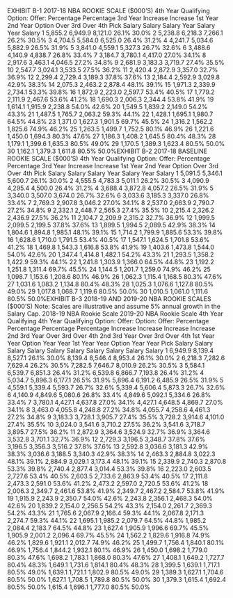 EXHIBIT B-1
2017-18 NBA ROOKIE SCALE
(\$000'S)
4th Year Qualifying
Option: Offer:
Percentage Percentage
3rd Year Increase Increase
1st Year 2nd Year Option Over 3rd Over 4th
Pick Salary Salary Salary Year Salary Year Salary
1 5,855.2 6,949.9 8,121.0 26.1% 30.0%
2 5,238.8 6,218.3 7,266.1 26.2% 30.5%
3 4,704.5 5,584.0 6,525.0 26.4% 31.2%
4 4,241.7 5,034.6 5,882.9 26.5% 31.9%
5 3,841.0 4,559.1 5,327.3 26.7% 32.6%
6 3,488.6 4,140.9 4,838.7 26.8% 33.4%
7 3,184.7 3,780.1 4,417.0 27.0% 34.1%
8 2,917.6 3,463.1 4,046.5 27.2% 34.8%
9 2,681.9 3,183.3 3,719.7 27.4% 35.5%
10 2,547.7 3,024.1 3,533.5 27.5% 36.2%
11 2,420.4 2,872.9 3,357.0 32.7% 36.9%
12 2,299.4 2,729.4 3,189.3 37.8% 37.6%
13 2,184.4 2,592.9 3,029.8 42.9% 38.3%
14 2,075.3 2,463.2 2,878.4 48.1% 39.1%
15 1,971.3 2,339.9 2,734.1 53.3% 39.8%
16 1,872.9 2,223.0 2,597.7 53.4% 40.5%
17 1,779.2 2,111.9 2,467.6 53.6% 41.2%
18 1,690.3 2,006.3 2,344.4 53.8% 41.9%
19 1,614.1 1,915.9 2,238.8 54.0% 42.6%
20 1,549.5 1,839.2 2,149.0 54.2% 43.3%
21 1,487.5 1,765.7 2,063.2 59.3% 44.1%
22 1,428.1 1,695.1 1,980.7 64.5% 44.8%
23 1,371.0 1,627.3 1,901.5 69.7% 45.5%
24 1,316.2 1,562.2 1,825.6 74.9% 46.2%
25 1,263.5 1,499.7 1,752.5 80.1% 46.9%
26 1,221.6 1,450.0 1,694.3 80.3% 47.6%
27 1,186.3 1,408.2 1,645.5 80.4% 48.3%
28 1,179.1 1,399.6 1,635.3 80.5% 49.0%
29 1,170.5 1,389.3 1,623.4 80.5% 50.0%
30 1,162.1 1,379.3 1,611.8 80.5% 50.0%EXHIBIT B-2
2017-18 BASELINE ROOKIE SCALE
(\$000'S)
4th Year Qualifying
Option: Offer:
Percentage Percentage
3rd Year Increase Increase
1st Year 2nd Year Option Over 3rd Over 4th
Pick Salary Salary Salary Year Salary Year Salary
1 5,091.5 5,346.1 5,600.7 26.1% 30.0%
2 4,555.5 4,783.3 5,011.1 26.2% 30.5%
3 4,090.9 4,295.4 4,500.0 26.4% 31.2%
4 3,688.4 3,872.8 4,057.2 26.5% 31.9%
5 3,340.0 3,507.0 3,674.0 26.7% 32.6%
6 3,033.6 3,185.3 3,337.0 26.8% 33.4%
7 2,769.3 2,907.8 3,046.2 27.0% 34.1%
8 2,537.0 2,663.9 2,790.7 27.2% 34.8%
9 2,332.1 2,448.7 2,565.3 27.4% 35.5%
10 2,215.4 2,326.2 2,436.9 27.5% 36.2%
11 2,104.7 2,209.9 2,315.2 32.7% 36.9%
12 1,999.5 2,099.5 2,199.5 37.8% 37.6%
13 1,899.5 1,994.5 2,089.5 42.9% 38.3%
14 1,804.6 1,894.8 1,985.1 48.1% 39.1%
15 1,714.2 1,799.9 1,885.6 53.3% 39.8%
16 1,628.6 1,710.0 1,791.5 53.4% 40.5%
17 1,547.1 1,624.5 1,701.8 53.6% 41.2%
18 1,469.8 1,543.3 1,616.8 53.8% 41.9%
19 1,403.6 1,473.8 1,544.0 54.0% 42.6%
20 1,347.4 1,414.8 1,482.1 54.2% 43.3%
21 1,293.5 1,358.2 1,422.9 59.3% 44.1%
22 1,241.8 1,303.9 1,366.0 64.5% 44.8%
23 1,192.2 1,251.8 1,311.4 69.7% 45.5%
24 1,144.5 1,201.7 1,259.0 74.9% 46.2%
25 1,098.7 1,153.6 1,208.6 80.1% 46.9%
26 1,062.3 1,115.4 1,168.5 80.3% 47.6%
27 1,031.6 1,083.2 1,134.8 80.4% 48.3%
28 1,025.3 1,076.6 1,127.8 80.5% 49.0%
29 1,017.8 1,068.7 1,119.6 80.5% 50.0%
30 1,010.5 1,061.0 1,111.6 80.5% 50.0%EXHIBIT B-3
2018-19 AND 2019-20 NBA ROOKIE SCALES
(\$000'S)
Note: Scales are illustrative and assume 5% annual growth in the Salary
Cap.
2018-19 NBA Rookie Scale 2019-20 NBA Rookie Scale
4th Year Qualifying 4th Year Qualifying
Option: Offer: Option: Offer:
Percentage Percentage Percentage Percentage
Increase Increase Increase Increase
2nd 3rd Year Over 3rd Over 4th 2nd 3rd Year Over 3rd Over 4th
1st Year Year Option Year Year 1st Year Year Option Year Year
Pick Salary Salary Salary Salary Salary Salary Salary Salary Salary Salary
1 6,949.9 8,139.4 8,527.1 26.1% 30.0% 8,139.4 8,546.4 8,953.4 26.1% 30.0%
2 6,218.3 7,282.6 7,629.4 26.2% 30.5% 7,282.5 7,646.7 8,010.9 26.2% 30.5%
3 5,584.1 6,539.7 6,851.3 26.4% 31.2% 6,539.8 6,866.7 7,193.8 26.4% 31.2%
4 5,034.7 5,896.3 6,177.1 26.5% 31.9% 5,896.4 6,191.2 6,485.9 26.5% 31.9%
5 4,559.1 5,339.4 5,593.7 26.7% 32.6% 5,339.4 5,606.4 5,873.3 26.7% 32.6%
6 4,140.9 4,849.6 5,080.6 26.8% 33.4% 4,849.6 5,092.1 5,334.6 26.8% 33.4%
7 3,780.1 4,427.1 4,637.8 27.0% 34.1% 4,427.1 4,648.5 4,869.7 27.0% 34.1%
8 3,463.0 4,055.8 4,248.8 27.2% 34.8% 4,055.7 4,258.6 4,461.3 27.2% 34.8%
9 3,183.3 3,728.1 3,905.7 27.4% 35.5% 3,728.2 3,914.6 4,101.0 27.4% 35.5%
10 3,024.0 3,541.6 3,710.2 27.5% 36.2% 3,541.6 3,718.7 3,895.7 27.5% 36.2%
11 2,872.9 3,364.6 3,524.9 32.7% 36.9% 3,364.6 3,532.8 3,701.1 32.7% 36.9%
12 2,729.3 3,196.5 3,348.7 37.8% 37.6% 3,196.5 3,356.3 3,516.2 37.8% 37.6%
13 2,592.8 3,036.6 3,181.3 42.9% 38.3% 3,036.6 3,188.5 3,340.3 42.9% 38.3%
14 2,463.3 2,884.8 3,022.3 48.1% 39.1% 2,884.9 3,029.1 3,173.4 48.1% 39.1%
15 2,339.9 2,740.3 2,870.8 53.3% 39.8% 2,740.4 2,877.4 3,014.4 53.3% 39.8%
16 2,223.0 2,603.5 2,727.6 53.4% 40.5% 2,603.5 2,733.6 2,863.9 53.4% 40.5%
17 2,111.8 2,473.3 2,591.0 53.6% 41.2% 2,473.2 2,597.0 2,720.5 53.6% 41.2%
18 2,006.3 2,349.7 2,461.6 53.8% 41.9% 2,349.7 2,467.2 2,584.7 53.8% 41.9%
19 1,915.9 2,243.9 2,350.7 54.0% 42.6% 2,243.8 2,356.1 2,468.3 54.0% 42.6%
20 1,839.2 2,154.0 2,256.5 54.2% 43.3% 2,154.0 2,261.7 2,369.3 54.2% 43.3%
21 1,765.6 2,067.9 2,166.4 59.3% 44.1% 2,067.8 2,171.3 2,274.7 59.3% 44.1%
22 1,695.1 1,985.2 2,079.7 64.5% 44.8% 1,985.2 2,084.4 2,183.7 64.5% 44.8%
23 1,627.4 1,905.9 1,996.6 69.7% 45.5% 1,905.9 2,001.2 2,096.4 69.7% 45.5%
24 1,562.2 1,829.6 1,916.8 74.9% 46.2% 1,829.6 1,921.1 2,012.7 74.9% 46.2%
25 1,499.7 1,756.4 1,840.1 80.1% 46.9% 1,756.4 1,844.2 1,932.1 80.1% 46.9%
26 1,450.0 1,698.2 1,779.0 80.3% 47.6% 1,698.2 1,783.1 1,868.0 80.3% 47.6%
27 1,408.1 1,649.2 1,727.7 80.4% 48.3% 1,649.1 1,731.6 1,814.1 80.4% 48.3%
28 1,399.5 1,639.1 1,717.1 80.5% 49.0% 1,639.1 1,721.1 1,802.9 80.5% 49.0%
29 1,389.3 1,627.1 1,704.6 80.5% 50.0% 1,627.1 1,708.5 1,789.8 80.5% 50.0%
30 1,379.3 1,615.4 1,692.4 80.5% 50.0% 1,615.4 1,696.1 1,777.0 80.5% 50.0%
